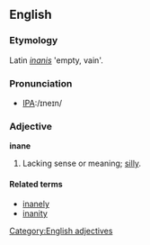 ==English==

===Etymology===
Latin ''[[inanis]]'' 'empty, vain'.

===Pronunciation===
*[[w:International Phonetic Alphabet|IPA]]:/ɪneɪn/

===Adjective===
'''inane'''
# Lacking sense or meaning; [[silly]].

====Related terms====
*[[inanely]]
*[[inanity]]
[[Category:English adjectives]]